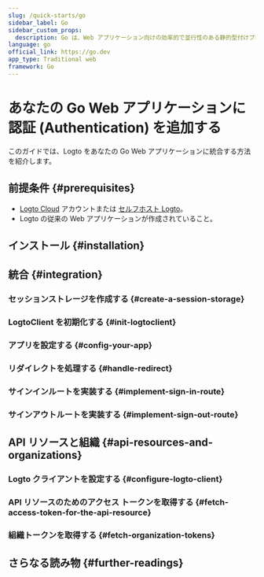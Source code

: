 ```yaml
---
slug: /quick-starts/go
sidebar_label: Go
sidebar_custom_props:
  description: Go は、Web アプリケーション向けの効率的で並行性のある静的型付けプログラミング言語です。
language: go
official_link: https://go.dev
app_type: Traditional web
framework: Go
---
```




# あなたの Go Web アプリケーションに認証 (Authentication) を追加する

このガイドでは、Logto をあなたの Go Web アプリケーションに統合する方法を紹介します。

<GoGuideTip />

## 前提条件 \{#prerequisites}

- [Logto Cloud](https://cloud.logto.io) アカウントまたは [セルフホスト Logto](/introduction/set-up-logto-oss)。
- Logto の従来の Web アプリケーションが作成されていること。

## インストール \{#installation}

<Installation />

## 統合 \{#integration}

### セッションストレージを作成する \{#create-a-session-storage}

<CreateSessionStorage />

### LogtoClient を初期化する \{#init-logtoclient}

<InitLogtoClient />

### アプリを設定する \{#config-your-app}

<SignInFlowSummary />

<AssumingUrl />

<WebConfigureRedirectUris />

### リダイレクトを処理する \{#handle-redirect}

<ImplementCallbackRoute />

### サインインルートを実装する \{#implement-sign-in-route}

<ImplementSignInRoute />

### サインアウトルートを実装する \{#implement-sign-out-route}

<ImplementSignOutRoute />

<Checkpoint />

<GetUserInformation />

## API リソースと組織 \{#api-resources-and-organizations}

<ApiResourcesDescription />

### Logto クライアントを設定する \{#configure-logto-client}

<ConfigApiResources />

### API リソースのためのアクセス トークンを取得する \{#fetch-access-token-for-the-api-resource}

<FetchAccessTokenForApiResources />

### 組織トークンを取得する \{#fetch-organization-tokens}

<FetchOrganizationTokenForUser />

## さらなる読み物 \{#further-readings}

<FurtherReadings />
